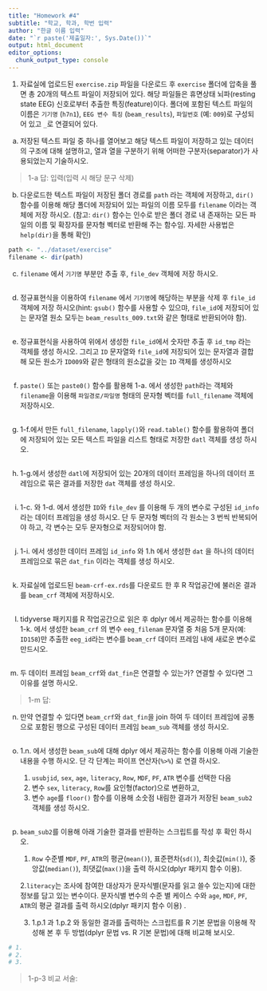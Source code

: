 ```yaml
---
title: "Homework #4"
subtitle: "학교, 학과, 학번 입력"
author: "한글 이름 입력"
date: "`r paste('제출일자:', Sys.Date())`"
output: html_document
editor_options: 
  chunk_output_type: console
---
```



<!-- ```{r, include=FALSE, echo=FALSE} -->
<!-- knitr::opts_knit$set(root.dir = '..') -->
<!-- ``` -->


1. 자료실에 업로드된 `exercise.zip` 파일을 다운로드 후 `exercise` 폴더에 압축을 풀면 총 20개의 텍스트 파일이 저장되어 있다. 해당 파일들은 휴면상태 뇌파(resting state EEG) 신호로부터 추출한 특징(feature)이다. 폴더에 포함된 텍스트 파일의 이름은 `기기명` (`h7n1`), `EEG 변수 특징` (`beam_results`), `파일번호` (예: `009`)로 구성되어 있고 `_`로 연결되어 있다. 

a. 저장된 텍스트 파일 중 하나를 열어보고 해당 텍스트 파일이 저장하고 있는 데이터의 구조에 대해 설명하고, 열과 열을 구분하기 위해 어떠한 구분자(separator)가 사용되었는지 기술하시오. 

> 1-a 답: 입력(입력 시 해당 문구 삭제)


b. 다운로드한 텍스트 파일이 저장된 폴더 경로를 `path` 라는 객체에 저장하고,  `dir()` 함수를 이용해 해당 폴더에 저장되어 있는 파일의 이름 모두를 `filename` 이라는 객체에 저장 하시오. (참고: `dir()` 함수는 인수로 받은 폴더 경로 내 존재하는 모든 파일의 이름 및 확장자를 문자형 벡터로 반환해 주는 함수임. 자세한 사용법은 `help(dir)`을 통해 확인)

```r
path <- "../dataset/exercise"
filename <- dir(path)
```

c. `filename` 에서 `기기명` 부분만 추출 후, `file_dev` 객체에 저장 하시오. 
   
```r

```

d. 정규표현식을 이용하여 `filename` 에서 `기기명`에 해당하는 부분을 삭제 후 `file_id` 객체에 저장 하시오(hint: `gsub()` 함수를 사용할 수 있으먀, `file_id`에 저장되어 있는 문자열 원소 모두는 `beam_results_009.txt`와 같은 형태로 반환되어야 함). 

```r

```

e. 정규표현식을 사용하여 위에서 생성한 `file_id`에서 숫자만 추출 후 `id_tmp` 라는 객체를 생성 하시오. 그리고 `ID` 문자열와 `file_id`에 저장되어 있는 문자열과 결합해 모든 원소가 `ID009`와 같은 형태의 원소값을 갖는 `ID` 객체를 생성하시오

```r

```

f. `paste()` 또는 `paste0()` 함수를 활용해 1-a. 에서 생성한 `path`라는 객체와 `filename`을 이용해 `파일경로/파일명` 형태의 문자형 벡터를 `full_filename` 객체에 저장하시오. 

```r

```

g. 1-f.에서 만든 `full_filename`, `lapply()`와 `read.table()` 함수를 활용하여 폴더에 저장되어 있는 모든 텍스트 파일을 리스트 형태로 저장한 `datl` 객체를 생성 하시오.

```r

```

h. 1-g.에서 생성한 `datl`에 저장되어 있는 20개의 데이터 프레임을 하나의 데이터 프레임으로 묶은 결과를 저장한 `dat` 객체를 생성 하시오. 

```r

```

i. 1-c. 와 1-d. 에서 생성한 `ID`와 `file_dev` 를 이용해 두 개의 변수로 구성된  `id_info` 라는 데이터 프레임을 생성 하시오. 단 두 문자형 벡터의 각 원소는 3 번씩 반복되어야 하고, 각 변수는 모두 문자형으로 저장되어야 함. 

```r

```


j. 1-i. 에서 생성한 데이터 프레임 `id_info` 와 1.h 에서 생성한 `dat` 을 하나의 데이터 프레임으로 묶은 `dat_fin` 이라는 객체를 생성 하시오. 

```r


```

  
k. 자료실에 업로드된 `beam-crf-ex.rds`를 다운로드 한 후 R 작업공간에 불러온 결과를 `beam_crf` 객체에 저장하시오. 

```r

```

l. tidyverse 패키지를 R 작업공간으로 읽은 후 dplyr 에서 제공하는 함수를 이용해 1-k. 에서 생성한 `beam_crf` 의 변수 `eeg_filenam` 문자열 중 처음 5개 문자(예: `ID158`)만 추출한 `eeg_id`라는 변수를 `beam_crf` 데이터 프레임 내에 새로운 변수로 만드시오. 

```r

```

m. 두 데이터 프레임 `beam_crf`와 `dat_fin`은 연결할 수 있는가? 연결할 수 있다면 그 이유를 설명 하시오. 


> 1-m 답: 


n. 만약 연결할 수 있다면 `beam_crf`와 `dat_fin`을 join 하여 두 데이터 프레임에 공통으로 포함된 행으로 구성된 데이터 프레임 `beam_sub` 객체를 생성 하시오. 

```r

```


o. 1.n. 에서 생성한 `beam_sub`에 대해 dplyr 에서 제공하는 함수를 이용해 아래 기술한 내용을 수행 하시오. 단  각 단계는 파이프 연산자(`%>%`) 로 연결 하시오. 

   1. `usubjid`, `sex`, `age`, `literacy`, `Row`, `MDF`, `PF`, `ATR` 변수를 선택한 다음
   2. 변수 `sex`, `literacy`, `Row`를 요인형(factor)으로 변환하고, 
   3. 변수 `age`를 `floor()` 함수를 이용해 소숫점 내림한 결과가 저장된 `beam_sub2` 객체를 생성 하시오. 


```r

```


p. `beam_sub2`를 이용해 아래 기술한 결과를 반환하는 스크립트를 작성 후 확인 하시오. 


   1. `Row` 수준별 `MDF`, `PF`, `ATR`의 평균(`mean()`), 표준편차(`sd()`), 최솟값(`min()`), 중앙값(`median()`), 최댓값(`max()`)을 출력 하시오(dplyr 패키지 함수 이용). 
   
   2.`literacy`는 조사에 참여한 대상자가 문자식별(문자를 읽고 쓸수 있는지)에 대한 정보를 담고 있는 변수이다. 문자식별 변수의 수준 별 케이스 수와 `age`, `MDF`, `PF`, `ATR`의 평균 결과를 출력 하시오(dplyr 패키지 함수 이용) . 
   
   3. 1.p.1 과 1.p.2 와 동일한 결과를 출력하는 스크립트를 R 기본 문법을 이용해 작성해 본 후 두 방법(dplyr 문법 vs. R 기본 문법)에 대해 비교해 보시오. 

```r
# 1. 
# 2. 
# 3. 
```

> 1-p-3 비교 서술: 

